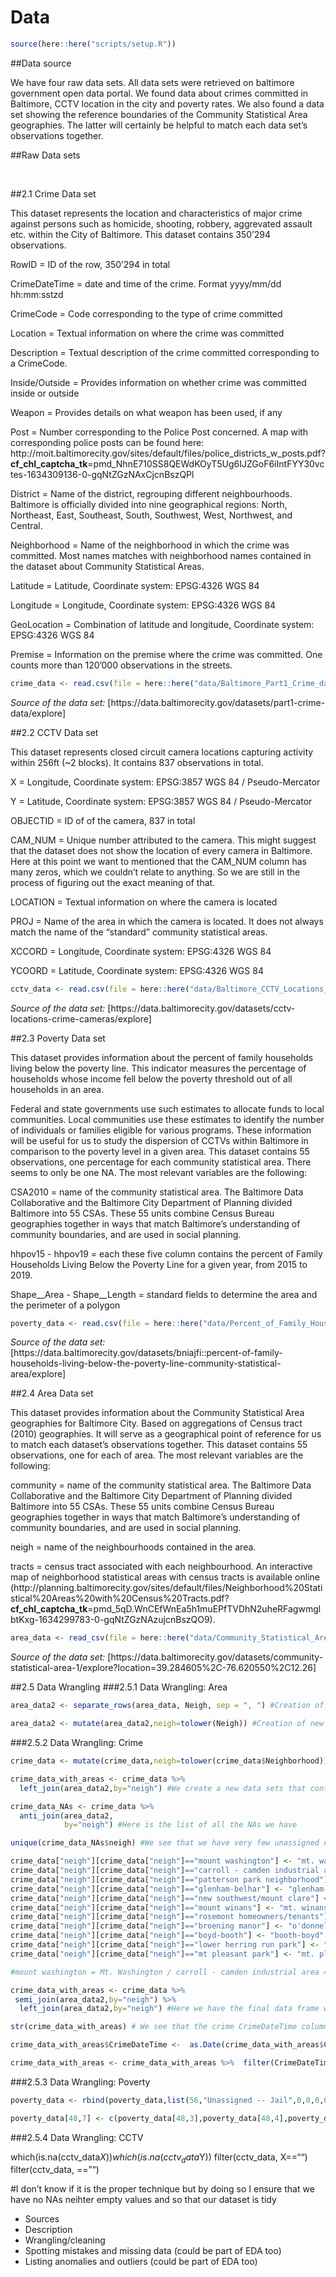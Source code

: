 # Data

```r
source(here::here("scripts/setup.R"))
```


##Data source

We have four raw data sets. All data sets were retrieved on baltimore government open data portal. We found data about crimes committed in Baltimore, CCTV location in the city and poverty rates. We also found a data set showing the reference boundaries of the Community Statistical Area geographies. The latter will certainly be helpful to match each data set's observations together.

##Raw Data sets

<br>

##2.1 Crime Data set

This dataset represents the location and characteristics of major crime against persons such as homicide, shooting, robbery, aggrevated assault etc. within the City of Baltimore. This dataset contains 350'294 observations.

RowID = ID of the row, 350'294 in total

CrimeDateTime = date and time of the crime. Format yyyy/mm/dd hh:mm:sstzd

CrimeCode = Code corresponding to the type of crime committed

Location = Textual information on where the crime was committed 

Description = Textual description of the crime committed corresponding to a CrimeCode.

Inside/Outside = Provides information on whether crime was committed inside or outside

Weapon = Provides details on what weapon has been used, if any

Post = Number corresponding to the Police Post concerned. A map with corresponding police posts can be found here: http://moit.baltimorecity.gov/sites/default/files/police_districts_w_posts.pdf?__cf_chl_captcha_tk__=pmd_NhnE710SS8QEWdKOyT5Ug6IJZGoF6iIntFYY30vctes-1634309136-0-gqNtZGzNAxCjcnBszQPl

District = Name of the district, regrouping different neighbourhoods. Baltimore is officially divided into nine geographical regions: North, Northeast, East, Southeast, South, Southwest, West, Northwest, and Central.

Neighborhood = Name of the neighborhood in which the crime was committed. Most names matches with neighborhood names contained in the dataset about Community Statistical Areas.

Latitude = Latitude, Coordinate system: EPSG:4326 WGS 84

Longitude = Longitude, Coordinate system: EPSG:4326 WGS 84

GeoLocation = Combination of latitude and longitude, Coordinate system: EPSG:4326 WGS 84

Premise = Information on the premise where the crime was committed. One counts more than 120'000 observations in the streets.

```r

crime_data <- read.csv(file = here::here("data/Baltimore_Part1_Crime_data.csv"))

```

_Source of the data set:_ [https://data.baltimorecity.gov/datasets/part1-crime-data/explore]

##2.2 CCTV Data set

This dataset represents closed circuit camera locations capturing activity within 256ft (~2 blocks). It contains 837 observations in total.

X = Longitude, Coordinate system: EPSG:3857 WGS 84 / Pseudo-Mercator

Y = Latitude, Coordinate system: EPSG:3857 WGS 84 / Pseudo-Mercator

OBJECTID = ID of of the camera, 837 in total

CAM_NUM = Unique number attributed to the camera. This might suggest that the dataset does not show the location of every camera in Baltimore. Here at this point we want to mentioned that the CAM_NUM column has many zeros, which we couldn't relate to anything. So we are still in the process of figuring out the exact meaning of that.

LOCATION = Textual information on where the camera is located

PROJ = Name of the area in which the camera is located. It does not always match the name of the "standard" community statistical areas.

XCCORD = Longitude, Coordinate system: EPSG:4326 WGS 84

YCOORD = Latitude, Coordinate system: EPSG:4326 WGS 84

```r

cctv_data <- read.csv(file = here::here("data/Baltimore_CCTV_Locations_Crime_Cameras.csv"))


```

_Source of the data set:_ [https://data.baltimorecity.gov/datasets/cctv-locations-crime-cameras/explore]

##2.3 Poverty Data set

This dataset provides information about the percent of family households living below the poverty line. This indicator measures the percentage of households whose income fell below the poverty threshold out of all households in an area. 

Federal and state governments use such estimates to allocate funds to local communities. Local communities use these estimates to identify the number of individuals or families eligible for various programs. These information will be useful for us to study the dispersion of CCTVs within Baltimore in comparison to the poverty level in a given area.  This dataset contains 55 observations, one percentage for each community statistical area. There seems to only be one NA. The most relevant variables are the following: 

CSA2010 = name of the community statistical area. The Baltimore Data Collaborative and the Baltimore City Department of Planning divided Baltimore into 55 CSAs. These 55 units combine Census Bureau geographies together in ways that match Baltimore’s understanding of community boundaries, and are used in social planning.

hhpov15 - hhpov19 = each these five column contains the percent of Family Households Living Below the Poverty Line for a given year, from 2015 to 2019.

Shape__Area - Shape__Length = standard fields to determine the area and the perimeter of a polygon

```r

poverty_data <- read.csv(file = here::here("data/Percent_of_Family_Households_Living_Below_the_Poverty_Line.csv"))


```

_Source of the data set:_ [https://data.baltimorecity.gov/datasets/bniajfi::percent-of-family-households-living-below-the-poverty-line-community-statistical-area/explore]

##2.4 Area Data set

This dataset provides information about the Community Statistical Area geographies for Baltimore City. Based on aggregations of Census tract (2010) geographies. It will serve as a geographical point of reference for us to match each dataset's observations together. This dataset contains 55 observations, one for each of area. The most relevant variables are the following:

community = name of the community statistical area. The Baltimore Data Collaborative and the Baltimore City Department of Planning divided Baltimore into 55 CSAs. These 55 units combine Census Bureau geographies together in ways that match Baltimore’s understanding of community boundaries, and are used in social planning.

neigh = name of the neighbourhoods contained in the area. 

tracts = census tract associated with each neighbourhood. An interactive map of neighborhood statistical areas with census tracts is available online (http://planning.baltimorecity.gov/sites/default/files/Neighborhood%20Statistical%20Areas%20with%20Census%20Tracts.pdf?__cf_chl_captcha_tk__=pmd_5qD.WnCEfWnEa5h1muEPfTVDhN2uheRFagwmglbtKxg-1634299783-0-gqNtZGzNAzujcnBszQO9).

```r
area_data <- read_csv(file = here::here("data/Community_Statistical_Areas__CSAs___Reference_Boundaries.csv"))

```

_Source of the data set:_ [https://data.baltimorecity.gov/datasets/community-statistical-area-1/explore?location=39.284605%2C-76.620550%2C12.26]

##2.5 Data Wrangling
###2.5.1 Data Wrangling: Area
```r
area_data2 <- separate_rows(area_data, Neigh, sep = ", ") #Creation of a new dataset with each neighbourhood being assigned to an area

area_data2 <- mutate(area_data2,neigh=tolower(Neigh)) #Creation of new column with lower case letters

```

###2.5.2 Data Wrangling: Crime
```r
crime_data <- mutate(crime_data,neigh=tolower(crime_data$Neighborhood)) #Creation of new column with lower case letters

crime_data_with_areas <- crime_data %>% 
  left_join(area_data2,by="neigh") #We create a new data sets that contains the name of the area in which the crime was committed

crime_data_NAs <- crime_data %>% 
  anti_join(area_data2,
            by="neigh") #Here is the list of all the NAs we have

unique(crime_data_NAs$neigh) #We see that we have very few unassigned names, we can change this by hand.

crime_data["neigh"][crime_data["neigh"]=="mount washington"] <- "mt. washington"
crime_data["neigh"][crime_data["neigh"]=="carroll - camden industrial area"] <- "caroll-camden industrial area"
crime_data["neigh"][crime_data["neigh"]=="patterson park neighborhood"] <- "patterson park"
crime_data["neigh"][crime_data["neigh"]=="glenham-belhar"] <- "glenham-belford"
crime_data["neigh"][crime_data["neigh"]=="new southwest/mount clare"] <- "hollins market"
crime_data["neigh"][crime_data["neigh"]=="mount winans"] <- "mt. winans"
crime_data["neigh"][crime_data["neigh"]=="rosemont homeowners/tenants"] <- "rosemont"
crime_data["neigh"][crime_data["neigh"]=="broening manor"] <- "o'donnell heights"
crime_data["neigh"][crime_data["neigh"]=="boyd-booth"] <- "booth-boyd"
crime_data["neigh"][crime_data["neigh"]=="lower herring run park"] <- "herring run park"
crime_data["neigh"][crime_data["neigh"]=="mt pleasant park"] <- "mt. pleasant park"

#mount washington = Mt. Washington / carroll - camden industrial area = Caroll-Camden Industrial Area / patterson park neighborhood = Patterson Park / glenham-belhar = Glenham-Belford / new southwest/mount clare = Hollins Market / mount winans = Mt. Winans / rosemont homeowners/tenants = Rosemont / broening manor = O'Donnell Heights / boyd-booth = Booth-boyd / lower herring run park = Herring Run Park / mt pleasant park = Mt. Pleasant Park / We got rid of the 764 remaining observations which had no information about neighbourhood

crime_data_with_areas <- crime_data %>% 
 semi_join(area_data2,by="neigh") %>% 
  left_join(area_data2,by="neigh") #Here we have the final data frame with a community for each crime

str(crime_data_with_areas) # We see that the crime CrimeDateTime column is not a date. We thus convert it.

crime_data_with_areas$CrimeDateTime <-  as.Date(crime_data_with_areas$CrimeDateTime)

crime_data_with_areas <- crime_data_with_areas %>%  filter(CrimeDateTime >= as.Date("2000-01-01")) #We had 24 observations that dates back to before the year 2000 and 24 observation with no date. We only select crime committed after 2000 as the CCTV programm in baltimore started in 2000.

```

###2.5.3 Data Wrangling: Poverty
```r
poverty_data <- rbind(poverty_data,list(56,"Unassigned -- Jail",0,0,0,0,0,0,0))

poverty_data[48,7] <- c(poverty_data[48,3],poverty_data[48,4],poverty_data[48,5],poverty_data[48,6]) %>% mean() #The poverty rate of South Baltimore in 19 was missing. This area's rate over the past years seems to be stable (always one of the richest area), that's why we compute the mean of the past 4 years to replace the missing value.

```

###2.5.4 Data Wrangling: CCTV


which(is.na(cctv_data$X))
which(is.na(cctv_data$Y))
filter(cctv_data, X=="")
filter(cctv_data, =="") 

#I don't know if it is the proper technique but by doing so I ensure that we have no NAs neihter empty values and so that our dataset is tidy



* Sources
* Description
* Wrangling/cleaning
* Spotting mistakes and missing data (could be part of EDA too)
* Listing anomalies and outliers (could be part of EDA too)